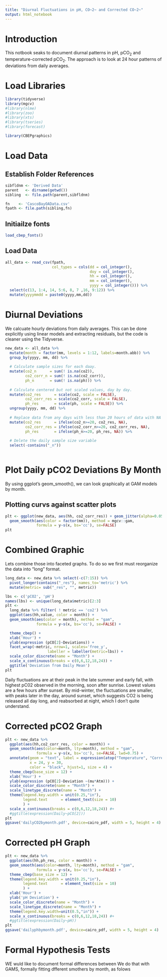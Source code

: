 ```yaml
---
title: "Diurnal Fluctuations in pH, CO~2~ and Corrected CO~2~"
output: html_notebook
---
```

# Introduction
This notbook seaks to document diurnal patterns in pH, pCO~2~ and temperature-corrected pCO~2~. The approach is to look at 24 hour patterns of deviations from daily averages. 

# Load Libraries
```r
library(tidyverse)
library(mgcv)
#library(nlme)
#library(zoo)
#library(xts)
#library(tseries)
#library(forecast)

library(CBEPgraphics)
```

# Load Data
## Establish Folder References
```r
sibfldnm <- 'Derived Data'
parent   <- dirname(getwd())
sibling  <- file.path(parent,sibfldnm)

fn    <- 'CascoBayOAData.csv'
fpath <- file.path(sibling,fn)
```
## Initiailze fonts
```r
load_cbep_fonts()
```

## Load Data
```r
all_data <- read_csv(fpath,
                     col_types = cols(dd = col_integer(), 
                                      doy = col_integer(),
                                      hh = col_integer(),
                                      mm = col_integer(),
                                      yyyy = col_integer())) %>%
  select(c(13, 1:4, 14, 5:6, 8, 7 ,16, 9:12)) %>%
  mutate(yyyymmdd = paste0(yyyy,mm,dd))
```


# Diurnal Deviations
We calcuate hourly deviations from daily averages.  This can be done explicitly using linear models and extracting residuals, but the code is cleaner using the Tidyverse.

```r
new_data <- all_data %>%
  mutate(month = factor(mm, levels = 1:12, labels=month.abb)) %>%
  group_by(yyyy, mm, dd) %>%
  
  # Calculate sample sizes for each daay.
  mutate(co2_n      = sum(! is.na(co2)),
         co2_corr_n = sum(! is.na(co2_corr)),
         ph_n       = sum(! is.na(ph))) %>%
  
  # Calculate centered but not scaled values, day by day.
  mutate(co2_res      = scale(co2, scale = FALSE),
         co2_corr_res = scale(co2_corr, scale = FALSE),
         ph_res       = scale(ph, scale = FALSE)) %>%
  ungroup(yyyy, mm, dd) %>%
  
  # Replace data from any days with less than 20 hours of data with NA
  mutate(co2_res      = ifelse(co2_n>=20, co2_res, NA),
         co2_corr_res = ifelse(co2_corr_n>=20, co2_corr_res, NA),
         ph_res       = ifelse(ph_n>=20, ph_res, NA)) %>%
  
  # Delete the daily sample size variable
  select(-contains("_n"))
  
```

# Plot Daily pCO2 Deviations By Month
By using ggplot's geom_smooth(), we can look graphically at GAM models by month.

##  Plotting curvs against scatter plots
```r
plt <- ggplot(new_data, aes(hh, co2_corr_res)) + geom_jitter(alpha=0.05) +
  geom_smooth(aes(color = factor(mm)), method = mgcv::gam,
              formula = y~s(x, bs='cc'), se=FALSE)
plt
```

# Combined Graphic
Lets combine those into faceted graphs.  To do so we first must reorganize the data into "long" format.
```r
long_data <- new_data %>% select(-c(7:15)) %>%
  pivot_longer(contains("_res"), names_to='metric') %>%
  mutate(metric= sub("_res", "", metric))
```

```r
lbs <- c('pCO2', 'pH')
names(lbs) <- unique(long_data$metric)[2:3]
plt <-
  long_data %>% filter( ! metric == 'co2') %>%
  ggplot(aes(hh,value, color = month)) +
  geom_smooth(aes(color = month), method = "gam",
              formula = y~s(x, bs='cc'), se=FALSE) +

  theme_cbep() +
  xlab('Hour') +
  ylab(expression (pCO[2]~Deviations)) +
  facet_wrap(~metric, nrow=1, scales='free_y',
                   labeller = labeller(metric=lbs)) +
  scale_color_discrete(name = "Month") + 
  scale_x_continuous(breaks = c(0,6,12,18,24)) +
  ggtitle('Deviation from Daily Mean')
plt
```
Daily fluctuations are at their peak in the late summer and early fall, with highest pC02 observed in the morning, soon after sunrise. Lowest values are a few hours after sunset.  By mid-winter, the fluctuations are smaller, with peaks later in the day, around sunset, which suggests CO2 is being released all day long, and reabsorbed at night, which I don't quite understand.

# Corrected pCO2 Graph
```r
plt <- new_data %>%
  ggplot(aes(hh,co2_corr_res, color = month)) +
  geom_smooth(aes(color=month, lty=month), method = "gam",
              formula = y~s(x, bs='cc'), se=FALSE, lwd=0.75) +
  annotate(geom = "text", label = expression(atop("Temperature", "Corrected"~pCO[2])),
           x = 24, y = 30,
           color = "black", hjust=1, size = 4) +
  theme_cbep(base_size = 12) +
  xlab('Hour') +
  ylab(expression (pCO[2]~Deviation ~(mu*Atm))) +
  scale_color_discrete(name = "Month") + 
  scale_linetype_discrete(name = "Month") + 
  theme(legend.key.width = unit(0.25,"in"),
        legend.text      = element_text(size = 10)
        ) +
  scale_x_continuous(breaks = c(0,6,12,18,24)) #+
  #ggtitle(expression(Daily~pCO[2]))
plt
ggsave('dailyCO2bymonth.pdf', device=cairo_pdf, width = 5, height = 4)
```

# Corrected pH Graph

```r
plt <- new_data %>%
  ggplot(aes(hh,ph_res, color = month)) +
  geom_smooth(aes(color=month, lty=month), method = "gam",
              formula = y~s(x, bs='cc'), se=FALSE) +
  theme_cbep(base_size = 12) +
  theme(legend.key.width = unit(0.25,"in"),
        legend.text      = element_text(size = 10)
        ) +
  xlab('Hour') +
  ylab('pH Deviation') +
  scale_color_discrete(name = "Month") + 
  scale_linetype_discrete(name = "Month") + 
  theme(legend.key.width=unit(0.5,"in")) +
  scale_x_continuous(breaks = c(0,6,12,18,24)) #+
  #ggtitle(expression(Daily~pH))
plt
ggsave('dailyphbymonth.pdf', device=cairo_pdf, width = 5, height = 4)
```

# Formal Hypothesis Tests
WE wuld like to document formal differences between 
We do that with GAMS, formally fitting dfferent smothers by month, as folows




